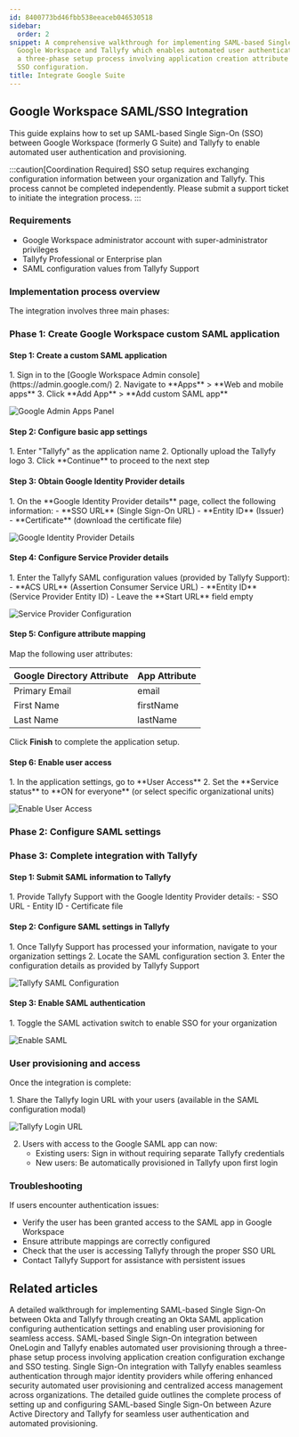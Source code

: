```yaml
---
id: 8400773bd46fbb538eeaceb046530518
sidebar:
  order: 2
snippet: A comprehensive walkthrough for implementing SAML-based Single Sign-On between
  Google Workspace and Tallyfy which enables automated user authentication through
  a three-phase setup process involving application creation attribute mapping and
  SSO configuration.
title: Integrate Google Suite
---
```



## Google Workspace SAML/SSO Integration

This guide explains how to set up SAML-based Single Sign-On (SSO) between Google Workspace (formerly G Suite) and Tallyfy to enable automated user authentication and provisioning.

:::caution[Coordination Required]
SSO setup requires exchanging configuration information between your organization and Tallyfy. This process cannot be completed independently. Please submit a support ticket to initiate the integration process.
:::

### Requirements

- Google Workspace administrator account with super-administrator privileges
- Tallyfy Professional or Enterprise plan
- SAML configuration values from Tallyfy Support

### Implementation process overview

The integration involves three main phases:

### Phase 1: Create Google Workspace custom SAML application

#### Step 1: Create a custom SAML application

<Steps>
1. Sign in to the [Google Workspace Admin console](https://admin.google.com/)
2. Navigate to **Apps** > **Web and mobile apps**
3. Click **Add App** > **Add custom SAML app**
</Steps>

![Google Admin Apps Panel](https://screenshots.tallyfy.com/file-CNZ3nkfl6y.png)

#### Step 2: Configure basic app settings

<Steps>
1. Enter "Tallyfy" as the application name
2. Optionally upload the Tallyfy logo
3. Click **Continue** to proceed to the next step
</Steps>

#### Step 3: Obtain Google Identity Provider details

<Steps>
1. On the **Google Identity Provider details** page, collect the following information:
   - **SSO URL** (Single Sign-On URL)
   - **Entity ID** (Issuer)
   - **Certificate** (download the certificate file)
</Steps>

![Google Identity Provider Details](https://user-images.githubusercontent.com/9307582/118470213-65c09380-b6fe-11eb-976b-c9a1544c9a53.png)

#### Step 4: Configure Service Provider details

<Steps>
1. Enter the Tallyfy SAML configuration values (provided by Tallyfy Support):
   - **ACS URL** (Assertion Consumer Service URL)
   - **Entity ID** (Service Provider Entity ID)
   - Leave the **Start URL** field empty
</Steps>

![Service Provider Configuration](https://user-images.githubusercontent.com/9307582/118470602-bc2dd200-b6fe-11eb-84a8-38b49cf90b38.png)

#### Step 5: Configure attribute mapping

Map the following user attributes:

| Google Directory Attribute | App Attribute |
|----------------------------|--------------|
| Primary Email | email |
| First Name | firstName |
| Last Name | lastName |

Click **Finish** to complete the application setup.

#### Step 6: Enable user access

<Steps>
1. In the application settings, go to **User Access**
2. Set the **Service status** to **ON for everyone** (or select specific organizational units)
</Steps>

![Enable User Access](https://user-images.githubusercontent.com/9307582/118472230-825dcb00-b700-11eb-943b-9446226f13c4.png)

### Phase 2: Configure SAML settings

### Phase 3: Complete integration with Tallyfy

#### Step 1: Submit SAML information to Tallyfy

<Steps>
1. Provide Tallyfy Support with the Google Identity Provider details:
- SSO URL
- Entity ID
- Certificate file
</Steps>

#### Step 2: Configure SAML settings in Tallyfy

<Steps>
1. Once Tallyfy Support has processed your information, navigate to your organization settings
2. Locate the SAML configuration section
3. Enter the configuration details as provided by Tallyfy Support
</Steps>

![Tallyfy SAML Configuration](https://user-images.githubusercontent.com/9307582/111089170-f3c7a480-852a-11eb-97aa-6034327bbea5.png)

#### Step 3: Enable SAML authentication

<Steps>
1. Toggle the SAML activation switch to enable SSO for your organization
</Steps>

![Enable SAML](https://user-images.githubusercontent.com/9307582/111089635-f1664a00-852c-11eb-95ea-656d25be057d.png)

### User provisioning and access

Once the integration is complete:

<Steps>
1. Share the Tallyfy login URL with your users (available in the SAML configuration modal)

![Tallyfy Login URL](https://user-images.githubusercontent.com/9307582/118475633-652afb80-b704-11eb-961c-63db58bc7f42.png)

2. Users with access to the Google SAML app can now:
   - Existing users: Sign in without requiring separate Tallyfy credentials
   - New users: Be automatically provisioned in Tallyfy upon first login
</Steps>

### Troubleshooting

If users encounter authentication issues:
- Verify the user has been granted access to the SAML app in Google Workspace
- Ensure attribute mappings are correctly configured
- Check that the user is accessing Tallyfy through the proper SSO URL
- Contact Tallyfy Support for assistance with persistent issues


## Related articles
<CardGrid>
<LinkTitleCard header="<b>Authentication > Integrate Okta</b>" href="/products/pro/integrations/authentication/how-to-integrate-okta-samlsso-with-tallyfy/" > A detailed walkthrough for implementing SAML-based Single Sign-On between Okta and Tallyfy through creating an Okta SAML application configuring authentication settings and enabling user provisioning for seamless access. </LinkTitleCard>
<LinkTitleCard header="<b>Authentication > Integrate OneLogin</b>" href="/products/pro/integrations/authentication/how-to-integrate-onelogin-samlsso-with-tallyfy/" > SAML-based Single Sign-On integration between OneLogin and Tallyfy enables automated user provisioning through a three-phase setup process involving application creation configuration exchange and SSO testing. </LinkTitleCard>
<LinkTitleCard header="<b>Integrations > Authentication and SSO</b>" href="/products/pro/integrations/authentication/" > Single Sign-On integration with Tallyfy enables seamless authentication through major identity providers while offering enhanced security automated user provisioning and centralized access management across organizations. </LinkTitleCard>
<LinkTitleCard header="<b>Authentication > Integrate Azure AD</b>" href="/products/pro/integrations/authentication/how-to-integrate-azure-ad-samlsso-with-tallyfy/" > The detailed guide outlines the complete process of setting up and configuring SAML-based Single Sign-On between Azure Active Directory and Tallyfy for seamless user authentication and automated provisioning. </LinkTitleCard>
</CardGrid>